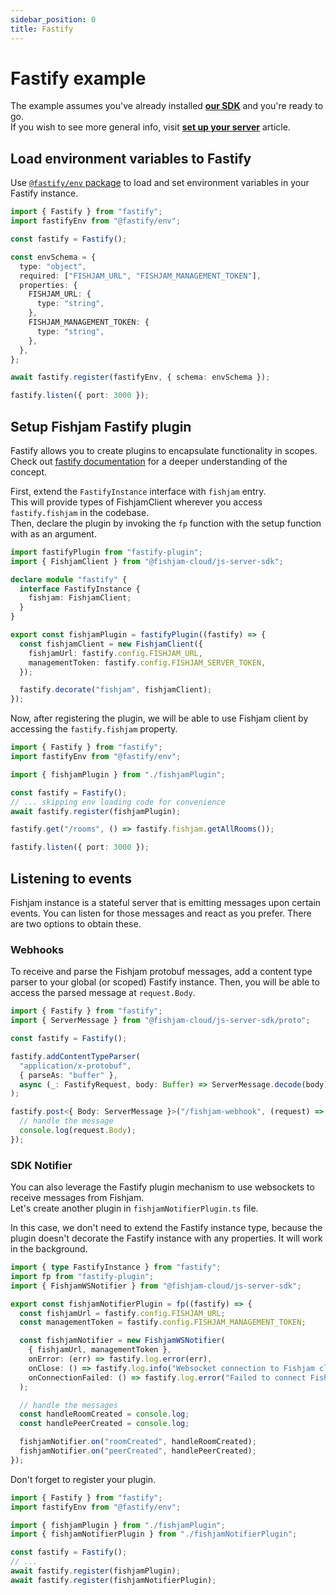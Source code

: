 ```yaml
---
sidebar_position: 0
title: Fastify
---
```



# Fastify example

The example assumes you've already installed [**our SDK**](https://www.npmjs.com/package/@fishjam-cloud/js-server-sdk) and you're ready to go.  
If you wish to see more general info, visit [**set up your server**](/production/server) article.

## Load environment variables to Fastify

Use [`@fastify/env` package](https://github.com/fastify/fastify-env) to load and set environment variables in your Fastify instance.

```ts title='main.ts'
import { Fastify } from "fastify";
import fastifyEnv from "@fastify/env";

const fastify = Fastify();

const envSchema = {
  type: "object",
  required: ["FISHJAM_URL", "FISHJAM_MANAGEMENT_TOKEN"],
  properties: {
    FISHJAM_URL: {
      type: "string",
    },
    FISHJAM_MANAGEMENT_TOKEN: {
      type: "string",
    },
  },
};

await fastify.register(fastifyEnv, { schema: envSchema });

fastify.listen({ port: 3000 });
```

## Setup Fishjam Fastify plugin

Fastify allows you to create plugins to encapsulate functionality in scopes.
Check out [fastify documentation](https://fastify.dev/docs/latest/Reference/Plugins) for a deeper understanding of the concept.

First, extend the `FastifyInstance` interface with `fishjam` entry.  
This will provide types of FishjamClient wherever you access `fastify.fishjam` in the codebase.  
Then, declare the plugin by invoking the `fp` function with the setup function with as an argument.

```ts title='fishjamPlugin.ts'
import fastifyPlugin from "fastify-plugin";
import { FishjamClient } from "@fishjam-cloud/js-server-sdk";

declare module "fastify" {
  interface FastifyInstance {
    fishjam: FishjamClient;
  }
}

export const fishjamPlugin = fastifyPlugin((fastify) => {
  const fishjamClient = new FishjamClient({
    fishjamUrl: fastify.config.FISHJAM_URL,
    managementToken: fastify.config.FISHJAM_SERVER_TOKEN,
  });

  fastify.decorate("fishjam", fishjamClient);
});
```

Now, after registering the plugin, we will be able to use Fishjam client by accessing the `fastify.fishjam` property.

```ts title='main.ts'
import { Fastify } from "fastify";
import fastifyEnv from "@fastify/env";

import { fishjamPlugin } from "./fishjamPlugin";

const fastify = Fastify();
// ... skipping env loading code for convenience
await fastify.register(fishjamPlugin);

fastify.get("/rooms", () => fastify.fishjam.getAllRooms());

fastify.listen({ port: 3000 });
```

## Listening to events

Fishjam instance is a stateful server that is emitting messages upon certain events.
You can listen for those messages and react as you prefer.
There are two options to obtain these.

### Webhooks

To receive and parse the Fishjam protobuf messages, add a content type parser to your global (or scoped) Fastify instance.
Then, you will be able to access the parsed message at `request.Body`.

```ts title='main.ts'
import { Fastify } from "fastify";
import { ServerMessage } from "@fishjam-cloud/js-server-sdk/proto";

const fastify = Fastify();

fastify.addContentTypeParser(
  "application/x-protobuf",
  { parseAs: "buffer" },
  async (_: FastifyRequest, body: Buffer) => ServerMessage.decode(body),
);

fastify.post<{ Body: ServerMessage }>("/fishjam-webhook", (request) => {
  // handle the message
  console.log(request.Body);
});
```

### SDK Notifier

You can also leverage the Fastify plugin mechanism to use websockets to receive messages from Fishjam.  
Let's create another plugin in `fishjamNotifierPlugin.ts` file.

In this case, we don't need to extend the Fastify instance type, because the plugin doesn't decorate the Fastify instance with any properties. It will work in the background.

```ts title='fishjamNotifierPlugin.ts'
import { type FastifyInstance } from "fastify";
import fp from "fastify-plugin";
import { FishjamWSNotifier } from "@fishjam-cloud/js-server-sdk";

export const fishjamNotifierPlugin = fp((fastify) => {
  const fishjamUrl = fastify.config.FISHJAM_URL;
  const managementToken = fastify.config.FISHJAM_MANAGEMENT_TOKEN;

  const fishjamNotifier = new FishjamWSNotifier(
    { fishjamUrl, managementToken },
    onError: (err) => fastify.log.error(err),
    onClose: () => fastify.log.info("Websocket connection to Fishjam closed"),
    onConnectionFailed: () => fastify.log.error("Failed to connect Fishjam notifier")
  );

  // handle the messages
  const handleRoomCreated = console.log;
  const handlePeerCreated = console.log;

  fishjamNotifier.on("roomCreated", handleRoomCreated);
  fishjamNotifier.on("peerCreated", handlePeerCreated);
});
```

Don't forget to register your plugin.

```ts title='main.ts'
import { Fastify } from "fastify";
import fastifyEnv from "@fastify/env";

import { fishjamPlugin } from "./fishjamPlugin";
import { fishjamNotifierPlugin } from "./fishjamNotifierPlugin";

const fastify = Fastify();
// ...
await fastify.register(fishjamPlugin);
await fastify.register(fishjamNotifierPlugin);
```

